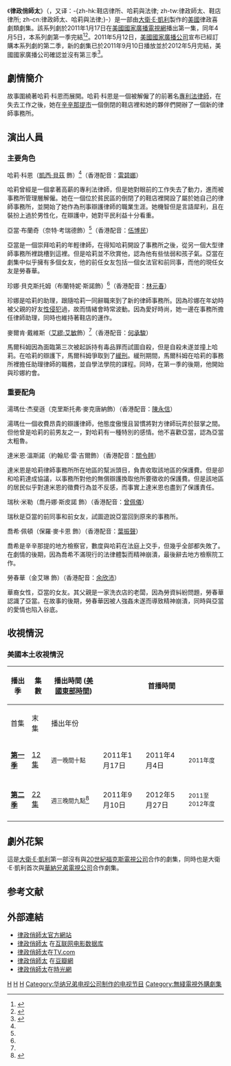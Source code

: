 {{update|time=2012-05-20T10:12:51+00:00}}
{{noteTA
|T=zh-hk:律政師太; zh-tw:哈莉與法律; zh-cn:鞋店律所; zh:律政俏師太;
|G1=TV
|G2=Show
|1=zh-hk:律政師太; zh-tw:哈莉與法律; zh-cn:鞋店律所; zh:律政俏師太;}}
{{電視節目信息框
| 顏色 = #afb4db
| 名稱 = 律政俏師太
| 原名 = Harry's Law
| 圖片= [[File:Harry's_Law_Intertitle.jpg|250px]]
| 圖說 = 《律政俏師太》開場LOGO
| 類型= [[劇情劇|劇情劇]] - [[法律劇|法律劇]] - [[喜劇|喜劇]]
| 原創 = [[大衛·E·凱利|大衛·E·凱利]]
| 演出= [[凱西·貝茲|凱西·貝茲]]<br />[[內特·考德瑞|奈特·考瑞德]]<br />[[布兰特妮·斯诺|布蘭特妮·斯諾]]
| 國家 = {{USA}}
| 語言 = [[英語|英語]]
| 季數 = 2
| 集數 = 34
| 每集列表 = 律政俏師太劇集列表
| 監製= 大衛·E·凱利<br />{{tsl|en|Bill D'Elia|比爾·迪伊利亞}}
| 外景= [[俄亥俄州|俄亥俄州]][[辛辛那提市|辛辛那提市]]
| 年份 = 2011年
| 每集長 = 42分鐘
| 電視網= [[國家廣播公司|美國國家廣播電視網]]
| 首播國家 = {{USA}}
| 製作公司={{lang|en|Bonanza Productions Inc.}}<br />{{lang|en|David E. Kelley Productions}}
| 影視公司=[[華納兄弟電視公司|華納兄弟電視公司]]
| 開始 = 2011年1月17日
| 結束 = 2012年5月27日
| imdb_id = 1582453
| tv_com_id = 79497
}}
《'''律政俏師太'''》（{{lang|en|Harry's Law}}，又译：-{zh-hk:鞋店律所、哈莉與法律; zh-tw:律政師太、鞋店律所; zh-cn:律政師太、哈莉與法律;}-）是一部由[[大衛·E·凱利|大衛·E·凱利]]製作的[[美國|美國]]律政喜劇類劇集。該系列劇於2011年1月17日在[[國家廣播公司|美國國家廣播電視網]]播出第一集，同年4月5日，本系列劇第一季完結<ref name="NBC">{{Cite web|url=http://www.nbc.com/news/2010/05/14/nbc-adds-to-new-scripted-lineup-with-four-new -series----the-cape-outlaw-harrys-law-and-friends-with/|title=NBC Adds To New Scripted Lineup With Four New Series -- 'The Cape,' 'Outlaw,' 'Harry's Law' And 'Friends With Benefits' - And Renews 'Chuck' For Fourth Season In 2010-11|author=[[國家廣播公司|美國國家廣播公司]]|date=2010-05-14|publisher=[[國家廣播公司|美國國家廣播公司]]|language=en|accessdate=2011-06-17}}{{Dead link|date=2018年6月 |bot=InternetArchiveBot |fix-attempted=no }}</ref><ref>{{Cite web |url= http://www.thefutoncritic.com/news/2010/ 11/15/nbc-announces-new-mid-season-schedule-922215/20101115nbc03/ |title= NBC Announces New Mid-Season Schedule |author= TheFutonCritic.com |date=2010-11-15 |publisher= TheFutonCritic.com |language= en|accessdate=2011-06-17}}</ref>。2011年5月12日，[[國家廣播公司|美國國家廣播公司]]宣布已經訂購本系列劇的第二季，新的劇集已於2011年9月10日播放並於2012年5月完結，美國國家廣播公司確認並沒有第三季<ref>{{Cite web |url= http://et.21cn.com/tv/zuixin/oumei/2011/05/16/8300882.shtml |title= 搶先打響秋季戰NBC秋季劇集播出時間表出爐 |author= [[時光網|時光網]] |date= 2010-11-15 |publisher= [[21CN|21CN]] |language= zh-hans |accessdate= 2011-06-17 |archive-url= https://web.archive.org/web/20110518230336/http://et.21cn.com/tv/zuixin/oumei/2011/05/16/8300882.shtml |archive-date= 2011-05-18 |dead-url= yes }}</ref>。

== 劇情簡介 ==
{{main|律政俏師太劇集列表}}
故事圍繞著哈莉·科恩而展開。哈莉·科恩是一個被解僱了的前著名[[專利法|專利法]][[律師|律師]]，在失去工作之後，她在[[辛辛那提市|辛辛那提市]]一個倒閉的鞋店裡和她的夥伴們開辦了一個新的律師事務所。

== 演出人員 ==
=== 主要角色 ===
; 哈莉·科恩（[[凱西·貝茲|凱西·貝茲]] 飾）<ref name="NBC"/>（香港配音：[[雷碧娜|雷碧娜]]）
哈莉曾經是一個拿著高薪的專利法律師，但是她對眼前的工作失去了動力，進而被事務所管理層解僱。她在一個位於貧民區的倒閉了的鞋店裡開設了屬於她自己的律師事務所，並開始了她作為刑事辯護律師的職業生涯。她機智但是言語犀利，且在裝扮上過於男性化，在辯護中，她對平民利益十分看重。

; 亞當·布蘭奇（奈特·考瑞德飾）<ref name="NBC"/>（香港配音：[[伍博民|伍博民]]）
亞當是一個崇拜哈莉的年輕律師，在得知哈莉開設了事務所之後，從另一個大型律師事務所裡跳槽到這裡。但是哈莉並不欣賞他，認為他有些怯弱和孩子氣。亞當在劇集中似乎擁有多個女友，他的前任女友包括一個女法官和前同事，而他的現任女友是勞春華。

; 珍娜·貝克斯托姆（布蘭特妮·斯諾飾）<ref name="NBC"/>（香港配音：[[林元春|林元春]]）
珍娜是哈莉的助理，跟隨哈莉一同辭職來到了新的律師事務所。因為珍娜在年幼時被父親的好友[[性侵犯|性侵犯]]過，故而情緒會時常波動。因為愛好時尚，她一邊在事務所擔任律師助理，同時也維持著鞋店的運作。

; 麥爾肯·戴維斯（[[艾繆·艾敏|艾繆·艾敏]]飾）<ref name="NBC"/>（香港配音：[[何承駿|何承駿]]）
馬爾科姆因為面臨第三次被起訴持有毒品罪而試圖自殺，但是自殺未遂並撞上哈莉。在哈莉的辯護下，馬爾科姆爭取到了[[緩刑|緩刑]]。緩刑期間，馬爾科姆在哈莉的事務所裡擔任助理律師的職務，並自學法學院的課程。同時，在第一季的後期，他開始與珍娜約會。

=== 重要配角 ===
; 湯瑪仕·杰斐遜（克里斯托弗·麥克唐納飾）（香港配音：[[陳永信|陳永信]]）
湯瑪仕一個收費昂貴的辯護律師，他態度傲慢且習慣將對方律師玩弄於鼓掌之間。但他曾是哈莉的前男友之一，對哈莉有一種特別的感情。他不喜歡亞當，認為亞當太粗魯。

; 達米恩·溫斯諾（約翰尼·雷·吉爾飾）（香港配音：[[關令翹|關令翹]]）
達米恩是哈莉律師事務所所在地區的幫派頭目，負責收取該地區的保護費。但是卻和哈莉達成協議，以事務所對他的無償辯護換取他所要徵收的保護費。但是該地區的居民似乎對達米恩的徵費行為並不反感，而事實上達米恩也盡到了保護責任。

; 瑞秋·米勒（喬丹娜·斯皮諾 飾）（香港配音：[[曾佩儀|曾佩儀]]）
瑞秋是亞當的前同事和前女友，試圖遊說亞當回到原來的事務所。

; 喬希·佩頓（保羅·麥卡恩 飾）（香港配音：[[葉振聲|葉振聲]]）
喬希是辛辛那提的地方檢察官，數度與哈莉在法庭上交手，但幾乎全部都失敗了。在劇情的後期，因為喬希不滿現行的法律體製而精神崩潰，最後辭去地方檢察院工作。

; 勞春華（金艾琳 飾）（香港配音：[[余欣沛|余欣沛]]）
華裔女性，亞當的女友。其父親是一家洗衣店的老闆，因為勞資糾紛問題，勞春華認識了亞當。在故事的後期，勞春華因被人強姦未遂而導致精神崩潰，同時與亞當的愛情也陷入谷底。

== 收視情況 ==
=== 美國本土收視情況 ===
{| style="text-align:center;" class="wikitable"
|-
! rowspan="2"|播出季
! rowspan="2"|集數
! rowspan="2"|播出時間 ([[美國東部時間|美國東部時間]])
! colspan="3"| 首播時間
! rowspan="2"|收視排行
! rowspan="2"|收視觀眾<br /><span style="font-size:smaller;">(單位：百萬)</span>
|-
! 首集
! 末集
! 播出年份
|-
! '''[[律政俏師太劇集列表#第一季|第一季]]'''
| [[律政俏師太劇集列表|12集]]
| <small>週一晚間十點</small>
| 2011年1月17日
| 2011年4月4日
| <small>2011年度</small>
! style="text-align:center" | 第28名
! style="text-align:center" | '''11.65'''<ref>{{cite web |url=http://tvbythenumbers.zap2it.com/2011/06/01/2010-11-season-broadcast-primetime-show-viewership-averages/94407/ |title=2010-11 Season Broadcast Primetime Show Viewership Averages |work=Tvbythenumbers.com |date=2011-06-01 |accessdate=2011-06-01 |deadurl=yes |archiveurl=https://www.webcitation.org/5zZXRcj1U?url=http://tvbythenumbers.zap2it.com/2011/06/01/2010-11-season-broadcast-primetime-show-viewership-averages/94407/ |archivedate=2011-06-20 }}</ref>
|- style="background:#f9f9f9;"
|-
! '''[[律政俏師太劇集列表#第二季|第二季]]'''
| [[律政俏師太劇集列表|22集]]
| <small>週三晚間九點</small><ref>{{cite web |url=http://tvbythenumbers.zap2it.com/2011/05/15/nbc-2011-12-primetime-schedule-announced/92597/ |title=存档副本 |accessdate=2011-05-15 |archive-date=2011-06-20 |archive-url=https://www.webcitation.org/5zZZetLsO?url=http://tvbythenumbers.zap2it.com/2011/05/15/nbc-2011-12-primetime-schedule-announced/92597/ |dead-url=yes }}</ref>
| 2011年9月10日
| 2012年5月27日
| <small>2011至2012年度</small>
! style="text-align:center" | 第52名
! style="text-align:center" | 8.92
|- style="background:#f9f9f9;"
|}

== 劇外花絮 ==
這是[[大衛·E·凱利|大衛·E·凱利]]第一部沒有與[[20世紀福克斯電視公司|20世紀福克斯電視公司]]合作的劇集，同時也是大衛·E·凱利首次與[[華納兄弟電視公司|華納兄弟電視公司]]合作劇集。

== 参考文献 ==
<div class="references-small">
<references></references>
</div>

== 外部連結 ==
* [http://www.nbc.com/harrys-law/ 律政俏師太官方網站] {{Wayback|url=http://www.nbc.com/harrys-law/ |date=20120831052423 }}{{en}}
* [http://www.imdb.com/title/tt1582453/ 律政俏師太] {{Wayback|url=http://www.imdb.com/title/tt1582453/ |date=20220206160502 }}在[[互联网电影数据库|互联网电影数据库]]{{en}}
* [http://www.tv.com/show/79497/summary.html 律政俏師太]在[[TV.com|TV.com]]{{en}}
* [http://movie.douban.com/subject/4317631/ 律政俏師太] {{Wayback|url=http://movie.douban.com/subject/4317631/ |date=20160307112125 }}在[[豆瓣網|豆瓣網]]{{zh-cn}}
* [https://web.archive.org/web/20110527140553/http://movie.mtime.com/126288/ 律政俏師太]在[[時光網|時光網]]{{zh-cn}}

{{David E. Kelley}}

{{DEFAULTSORT:Harry's Law}}
[[Category:美國電視喜劇|H]]
[[Category:美國律政劇|H]]
[[Category:NBC電視節目|H]]
[[Category:华纳兄弟电视公司制作的电视节目|Category:华纳兄弟电视公司制作的电视节目]]
[[Category:無綫電視外購劇集|Category:無綫電視外購劇集]]